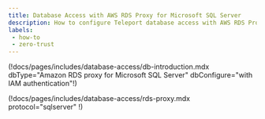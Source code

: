 ```yaml
---
title: Database Access with AWS RDS Proxy for Microsoft SQL Server
description: How to configure Teleport database access with AWS RDS Proxy for Microsoft SQL Server
labels:
 - how-to
 - zero-trust
---
```


(!docs/pages/includes/database-access/db-introduction.mdx dbType="Amazon RDS proxy for Microsoft SQL Server" dbConfigure="with IAM authentication"!)

(!docs/pages/includes/database-access/rds-proxy.mdx protocol="sqlserver" !)
